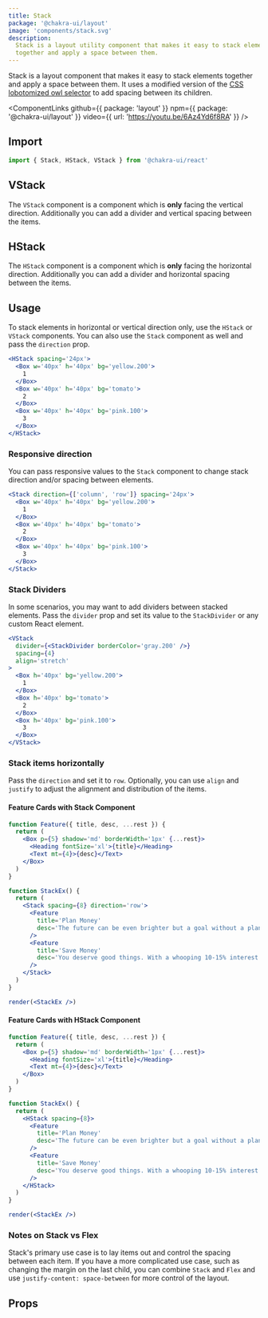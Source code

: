 ```yaml
---
title: Stack
package: '@chakra-ui/layout'
image: 'components/stack.svg'
description:
  Stack is a layout utility component that makes it easy to stack elements
  together and apply a space between them.
---
```


Stack is a layout component that makes it easy to stack elements together and
apply a space between them. It uses a modified version of the
[CSS lobotomized owl selector](https://alistapart.com/article/axiomatic-css-and-lobotomized-owls/)
to add spacing between its children.

<ComponentLinks
  github={{ package: 'layout' }}
  npm={{ package: '@chakra-ui/layout' }}
  video={{ url: 'https://youtu.be/6Az4Yd6f8RA' }}
/>

<carbon-ad></carbon-ad>

## Import

```js
import { Stack, HStack, VStack } from '@chakra-ui/react'
```

## VStack

The `VStack` component is a component which is **only** facing the vertical
direction. Additionally you can add a divider and vertical spacing between the
items.

## HStack

The `HStack` component is a component which is **only** facing the horizontal
direction. Additionally you can add a divider and horizontal spacing between the
items.

## Usage

To stack elements in horizontal or vertical direction only, use the `HStack` or
`VStack` components. You can also use the `Stack` component as well and pass the
`direction` prop.

```jsx
<HStack spacing='24px'>
  <Box w='40px' h='40px' bg='yellow.200'>
    1
  </Box>
  <Box w='40px' h='40px' bg='tomato'>
    2
  </Box>
  <Box w='40px' h='40px' bg='pink.100'>
    3
  </Box>
</HStack>
```

### Responsive direction

You can pass responsive values to the `Stack` component to change stack
direction and/or spacing between elements.

```jsx
<Stack direction={['column', 'row']} spacing='24px'>
  <Box w='40px' h='40px' bg='yellow.200'>
    1
  </Box>
  <Box w='40px' h='40px' bg='tomato'>
    2
  </Box>
  <Box w='40px' h='40px' bg='pink.100'>
    3
  </Box>
</Stack>
```

### Stack Dividers

In some scenarios, you may want to add dividers between stacked elements. Pass
the `divider` prop and set its value to the `StackDivider` or any custom React
element.

```jsx
<VStack
  divider={<StackDivider borderColor='gray.200' />}
  spacing={4}
  align='stretch'
>
  <Box h='40px' bg='yellow.200'>
    1
  </Box>
  <Box h='40px' bg='tomato'>
    2
  </Box>
  <Box h='40px' bg='pink.100'>
    3
  </Box>
</VStack>
```

### Stack items horizontally

Pass the `direction` and set it to `row`. Optionally, you can use `align` and
`justify` to adjust the alignment and distribution of the items.

#### Feature Cards with Stack Component

```jsx manual=true
function Feature({ title, desc, ...rest }) {
  return (
    <Box p={5} shadow='md' borderWidth='1px' {...rest}>
      <Heading fontSize='xl'>{title}</Heading>
      <Text mt={4}>{desc}</Text>
    </Box>
  )
}

function StackEx() {
  return (
    <Stack spacing={8} direction='row'>
      <Feature
        title='Plan Money'
        desc='The future can be even brighter but a goal without a plan is just a wish'
      />
      <Feature
        title='Save Money'
        desc='You deserve good things. With a whooping 10-15% interest rate per annum, grow your savings on your own terms with our completely automated process'
      />
    </Stack>
  )
}

render(<StackEx />)
```

#### Feature Cards with HStack Component

```jsx manual=true
function Feature({ title, desc, ...rest }) {
  return (
    <Box p={5} shadow='md' borderWidth='1px' {...rest}>
      <Heading fontSize='xl'>{title}</Heading>
      <Text mt={4}>{desc}</Text>
    </Box>
  )
}

function StackEx() {
  return (
    <HStack spacing={8}>
      <Feature
        title='Plan Money'
        desc='The future can be even brighter but a goal without a plan is just a wish'
      />
      <Feature
        title='Save Money'
        desc='You deserve good things. With a whooping 10-15% interest rate per annum, grow your savings on your own terms with our completely automated process'
      />
    </HStack>
  )
}

render(<StackEx />)
```

### Notes on Stack vs Flex

Stack's primary use case is to lay items out and control the spacing between
each item. If you have a more complicated use case, such as changing the margin
on the last child, you can combine `Stack` and `Flex` and use
`justify-content: space-between` for more control of the layout.

## Props

<PropsTable of='Stack' />
